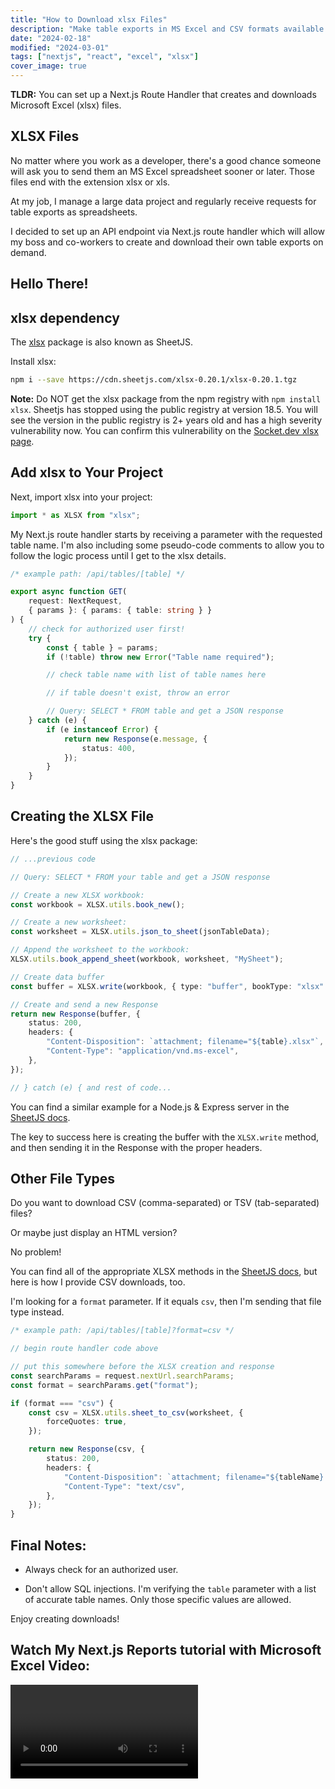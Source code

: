 ```yaml
---
title: "How to Download xlsx Files"
description: "Make table exports in MS Excel and CSV formats available on demand."
date: "2024-02-18"
modified: "2024-03-01"
tags: ["nextjs", "react", "excel", "xlsx"]
cover_image: true
---
```


**TLDR:** You can set up a Next.js Route Handler that creates and downloads Microsoft Excel (xlsx) files.

## XLSX Files

No matter where you work as a developer, there's a good chance someone will ask you to send them an MS Excel spreadsheet sooner or later. Those files end with the extension xlsx or xls.

At my job, I manage a large data project and regularly receive requests for table exports as spreadsheets.

I decided to set up an API endpoint via Next.js route handler which will allow my boss and co-workers to create and download their own table exports on demand.

## Hello There!

## xlsx dependency

The [xlsx](https://docs.sheetjs.com/docs/getting-started/installation/frameworks) package is also known as SheetJS.

Install xlsx:

```bash
npm i --save https://cdn.sheetjs.com/xlsx-0.20.1/xlsx-0.20.1.tgz
```

**Note:** Do NOT get the xlsx package from the npm registry with `npm install xlsx`. Sheetjs has stopped using the public registry at version 18.5. You will see the version in the public registry is 2+ years old and has a high severity vulnerability now. You can confirm this vulnerability on the [Socket.dev xlsx page](https://socket.dev/npm/package/xlsx).

## Add xlsx to Your Project

Next, import xlsx into your project:

```ts
import * as XLSX from "xlsx";
```

My Next.js route handler starts by receiving a parameter with the requested table name. I'm also including some pseudo-code comments to allow you to follow the logic process until I get to the xlsx details.

```ts
/* example path: /api/tables/[table] */

export async function GET(
	request: NextRequest,
	{ params }: { params: { table: string } }
) {
	// check for authorized user first!
	try {
		const { table } = params;
		if (!table) throw new Error("Table name required");

		// check table name with list of table names here

		// if table doesn't exist, throw an error

		// Query: SELECT * FROM table and get a JSON response
	} catch (e) {
		if (e instanceof Error) {
			return new Response(e.message, {
				status: 400,
			});
		}
	}
}
```

## Creating the XLSX File

Here's the good stuff using the xlsx package:

```ts
// ...previous code

// Query: SELECT * FROM your table and get a JSON response

// Create a new XLSX workbook:
const workbook = XLSX.utils.book_new();

// Create a new worksheet:
const worksheet = XLSX.utils.json_to_sheet(jsonTableData);

// Append the worksheet to the workbook:
XLSX.utils.book_append_sheet(workbook, worksheet, "MySheet");

// Create data buffer
const buffer = XLSX.write(workbook, { type: "buffer", bookType: "xlsx" });

// Create and send a new Response
return new Response(buffer, {
	status: 200,
	headers: {
		"Content-Disposition": `attachment; filename="${table}.xlsx"`,
		"Content-Type": "application/vnd.ms-excel",
	},
});

// } catch (e) { and rest of code...
```

You can find a similar example for a Node.js & Express server in the [SheetJS docs](https://docs.sheetjs.com/docs/solutions/output#example-server-responses).

The key to success here is creating the buffer with the `XLSX.write` method, and then sending it in the Response with the proper headers.

## Other File Types

Do you want to download CSV (comma-separated) or TSV (tab-separated) files?

Or maybe just display an HTML version?

No problem!

You can find all of the appropriate XLSX methods in the [SheetJS docs](https://docs.sheetjs.com/), but here is how I provide CSV downloads, too.

I'm looking for a `format` parameter. If it equals `csv`, then I'm sending that file type instead.

```ts
/* example path: /api/tables/[table]?format=csv */

// begin route handler code above

// put this somewhere before the XLSX creation and response
const searchParams = request.nextUrl.searchParams;
const format = searchParams.get("format");

if (format === "csv") {
	const csv = XLSX.utils.sheet_to_csv(worksheet, {
		forceQuotes: true,
	});

	return new Response(csv, {
		status: 200,
		headers: {
			"Content-Disposition": `attachment; filename="${tableName}.csv"`,
			"Content-Type": "text/csv",
		},
	});
}
```

## Final Notes:

- Always check for an authorized user.

- Don't allow SQL injections. I'm verifying the `table` parameter with a list of accurate table names. Only those specific values are allowed.

Enjoy creating downloads!

## Watch My Next.js Reports tutorial with Microsoft Excel Video:

<Video id="Zz_mP5gAnxc" />
